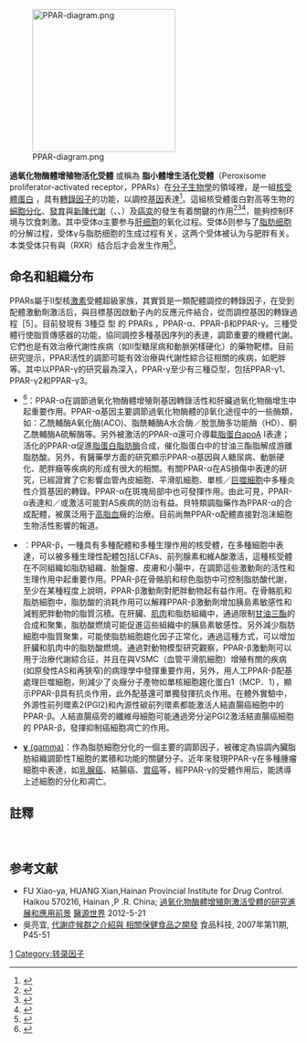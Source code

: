 {{multiple issues|
{{copyedit|time=2017-05-10T07:54:23+00:00}}
{{expert|time=2017-05-10T07:54:23+00:00}}
{{trivia|time=2017-05-10T07:54:23+00:00}}
}}
[[File:PPAR-diagram.png|250px]]

'''過氧化物酶體增殖物活化受體''' 或稱為 '''脂小體增生活化受體'''（Peroxisome proliferator-activated receptor，PPARs）在[[分子生物學|分子生物學]]的領域裡，是一組[[核受體|核受體]][[蛋白|蛋白]] ，具有[[轉錄因子|轉錄因子]]的功能，以調控[[基因|基因]]表達<ref name="Michalik_2006">{{cite journal | author = Michalik L, Auwerx J, Berger JP, Chatterjee VK, Glass CK, Gonzalez FJ, Grimaldi PA, Kadowaki T, Lazar MA, O'Rahilly S, Palmer CN, Plutzky J, Reddy JK, Spiegelman BM, Staels B, Wahli W | title = International Union of Pharmacology. LXI. Peroxisome proliferator-activated receptors | journal = Pharmacol. Rev. | volume = 58 | issue = 4 | pages = 726–41 | year = 2006 | pmid = 17132851 | doi = 10.1124/pr.58.4.5 }}</ref>。這組核受體蛋白對高等生物的[[細胞分化|細胞分化]]、[[發育生物學|發育]]與[[新陳代謝|新陳代謝]]（{{le|碳水化合物代謝|Carbohydrate metabolism|碳水化合物}}、{{le|脂質代謝|Lipid metabolism|脂質}}、{{le|蛋白質代謝|Protein metabolism|蛋白質}}）及[[癌变|癌变]]的發生有着關鍵的作用<ref name="pmid19609453">{{cite journal | author = Belfiore A, Genua M, Malaguarnera R | title = PPAR-gamma Agonists and Their Effects on IGF-I Receptor Signaling: Implications for Cancer | journal = PPAR Res | volume = 2009 | issue = | pages = 830501 | year = 2009 | pmid = 19609453 | doi = 10.1155/2009/830501 | url = | issn = | pmc = 2709717 }}</ref><ref name="Berger_2002">{{cite journal | author = Berger J, Moller DE | title = The mechanisms of action of PPARs | journal = Annu. Rev. Med. | volume = 53 | issue = | pages = 409–35 | year = 2002 | pmid = 11818483 | doi = 10.1146/annurev.med.53.082901.104018 }}</ref><ref name="Feige_2006">{{cite journal | author = Feige JN, Gelman L, Michalik L, Desvergne B, Wahli W | title = From molecular action to physiological outputs: peroxisome proliferator-activated receptors are nuclear receptors at the crossroads of key cellular functions | journal = Prog. Lipid Res. | volume = 45 | issue = 2 | pages = 120–59 | year = 2006 | pmid = 16476485 | doi = 10.1016/j.plipres.2005.12.002 }}</ref>，能夠控制环境与饮食刺激。其中受体α主要参与[[肝细胞|肝细胞]]的氧化过程。受体δ则参与了[[脂肪细胞|脂肪细胞]]的分解过程，受体γ与脂肪细胞的生成过程有关，这两个受体被认为与肥胖有关。本类受体只有與{{le|视黄醇类X受体|Retinoid X receptor}}（RXR）结合后才会发生作用<ref>{{cite journal| language =zh| author =邹颖，王勇，吴效科| title =过氧化物酶体增殖物活化受体与胰岛素抵抗| url =http://www.lw23.com/pdf_8278a6cc-7ba6-40ae-981c-0c78bec5e2a0/lunwen.pdf| journal =中国公共卫生| volume =23| issue =3| pages =371-372| year =2007| id =1001.0580(2007)03—0371.02}}{{dead link|date=2018年4月 |bot=InternetArchiveBot |fix-attempted=yes }}</ref>。{{protein
| Name = {{le|过氧化物酶体增殖物活化受体α|Peroxisome_proliferator-activated_receptor_alpha}}<br />Peroxisome proliferator-activated receptor alpha
| caption = 
| image = 
| width = 
| HGNCid = 9232
| Symbol = PPARA
| AltSymbols = PPAR
| EntrezGene = 5465
| OMIM = 170998
| RefSeq = NM_001001928
| UniProt = Q07869
| PDB = 
| ECnumber = 
| Chromosome = 22
| Arm = q
| Band = 12
| LocusSupplementaryData = -q13.1
}}

== 命名和組織分布 ==
PPARs屬于Ⅱ型核[[激素|激素]]受體超級家族，其實質是一類配體調控的轉錄因子，在受到配體激動劑激活后，與目標基因啟動子內的反應元件結合，從而調控基因的轉錄過程［5］。目前發現有 3種亞 型 的 PPARs ，PPAR-α、PPAR-β和PPAR-γ。三種受體行使脂質傳感器的功能，協同調控多種基因序列的表達，調節重要的機體代謝。它們也是有效治療代謝性疾病（如II型糖尿病和動脈粥樣硬化）的藥物靶標。目前研究提示，PPAR活性的調節可能有效治療與代謝性綜合征相關的疾病，如肥胖等。其中以PPAR-γ的研究最為深入，PPAR-γ至少有三種亞型，包括PPAR-γ1、PPAR-γ2和PPAR-γ3。
* {{le|过氧化物酶体增殖物活化受体α|Peroxisome_proliferator-activated_receptor_alpha|'''α''' (alpha)}}<ref>{{cite news |url=http://technews.tw/2013/10/21/lacking_pparalpha_make_memory_loss/ |title=肝臟搶劫大腦 瘦了肚子損了記憶 |author=[http://technews.tw/author/xtlu_tw/ 呂維振] |language=zh-hant |date=2013-10-21 |accessdate=2013-10-23 |publisher=[http://technews.tw/ 科技新報]}}</ref>：PPAR-α在調節過氧化物酶體增殖劑基因轉錄活性和肝臟過氧化物酶增生中起重要作用。PPAR-α基因主要調節過氧化物酶體的β氧化途徑中的一些酶類，如：乙酰輔酶A氧化酶(ACO)、脂酰輔酶A水合酶／脫氫酶多功能酶（HD）、酮乙酰輔酶A硫解酶等。另外被激活的PPAR-α還可介導載[[脂蛋白a|脂蛋白a]]poA I表達；活化的PPAR-α促進[[脂蛋白脂肪酶|脂蛋白脂肪酶]]合成，催化脂蛋白中的甘油三酯脂解成游離脂肪酸。另外，有醫藥學方面的研究顯示PPAR-α基因與人糖尿病、動脈硬化、肥胖癥等疾病的形成有很大的相關。有關PPAR-α在AS損傷中表達的研究，已經證實了它影響血管內皮細胞、平滑肌細胞、單核／[[巨噬細胞|巨噬細胞]]中多種炎性介質基因的轉錄。PPAR-α在斑塊局部中也可發揮作用。由此可見，PPAR-α表達和／或激活可能對AS疾病的防治有益。貝特類調脂藥作為PPAR-α的合成配體，被廣泛用于[[高脂血|高脂血]]癥的治療。目前尚無PPAR-α配體直接對泡沫細胞生物活性影響的報道。
* {{le|过氧化物酶体增殖物活化受体δ|Peroxisome_proliferator-activated_receptor_delta|'''β/δ''' (beta/delta)}}：PPAR-β，一種具有多種配體和多種生理作用的核受體，在多種細胞中表達，可以被多種生理性配體包括LCFAs、前列腺素和維A酸激活，這種核受體在不同組織如脂肪組織、胎盤瘤、皮膚和小腸中，在調節這些激動劑的活性和生理作用中起重要作用。PPAR-β在骨骼肌和棕色脂肪中可控制脂肪酸代謝，至少在某種程度上說明，PPAR-β激動劑對肥胖動物起有益作用。在骨骼肌和脂肪細胞中，脂肪酸的消耗作用可以解釋PPAR-β激動劑增加胰島素敏感性和減輕肥胖動物的脂質沉積。在肝臟、[[肌肉|肌肉]]和脂肪組織中，通過限制[[甘油三酯|甘油三酯]]的合成和聚集，脂肪酸燃燒可能促進這些組織中的胰島素敏感性。另外減少脂肪細胞中脂質聚集，可能使脂肪細胞趨化因子正常化，通過這種方式，可以增加肝臟和肌肉中的脂肪酸燃燒。通過對動物模型研究觀察，PPAR-β激動劑可以用于治療代謝綜合征，并且在與VSMC（血管平滑肌細胞）增殖有關的疾病(如原發性AS和再狹窄)的病理學中發揮重要作用，另外，用人工PPAR-β配基處理巨噬細胞，則減少了炎癥分子產物如單核細胞趨化蛋白1（MCP．1），顯示PPAR-β具有抗炎作用，此外配基還可單獨發揮抗炎作用。在體外實驗中，外源性前列環素2(PGI2)和內源性碳前列環素都能激活人結直腸癌細胞中的PPAR-β。人結直腸癌旁的纖維母細胞可能通過旁分泌PGI2激活結直腸癌細胞的 PPAR-β，發揮抑制癌細胞凋亡的作用。
* [[过氧化物酶体增殖物活化受体γ|'''γ''' (gamma)]]：作為脂肪細胞分化的一個主要的調節因子，被確定為協調內臟脂肪組織調節性T細胞的累積和功能的關鍵分子。近年來發現PPAR-γ在多種腫瘤細胞中表達，如[[乳腺癌|乳腺癌]]、結腸癌、[[胃癌|胃癌]]等，經PPAR-γ的受體作用后，能誘導上述細胞的分化和凋亡。

{{protein
| Name = [[过氧化物酶体增殖物活化受体γ|过氧化物酶体增殖物活化受体γ]]<br />Peroxisome proliferator-activated receptor gamma
| caption = 
| image = <!-- 檔案不存在 PPARg.png ，可從英文維基百科取得 -->
| width = 
| HGNCid = 9236
| Symbol = PPARG
| AltSymbols = 
| EntrezGene = 5468
| OMIM = 601487
| RefSeq = NM_005037
| UniProt = P37231
| PDB = 
| ECnumber = 
| Chromosome = 3
| Arm = p
| Band = 25
| LocusSupplementaryData = 
}}

==註釋==
{{reflist}}　

==参考文献==
{{refbegin}}   
*FU Xiao-ya, HUANG Xian,Hainan Provincial Institute for Drug Control. Haikou 570216, Hainan ,P .R. China; [http://big5.39kf.com/my/tag_1_45a82a65a80a80/ 過氧化物酶體增殖劑激活受體的研究進展和應用前景]{{Dead link|date=2018年6月 |bot=InternetArchiveBot |fix-attempted=no }} [https://web.archive.org/web/20160815135253/http://big5.39kf.com/focus/lc/pharmacology 醫源世界] 2012-5-21
*吳亮宜, [http://agbio.coa.gov.tw/image_doc/08%E4%BB%A3%E8%AC%9D%E7%97%87%E5%80%99%E7%BE%A4%E4%B9%8B%E4%BB%8B%E7%B4%B9%E8%88%87%E7%9B%B8%E9%97%9C%E4%BF%9D%E5%81%A5%E9%A3%9F%E5%93%81%E4%B9%8B%E9%96%8B%E7%99%BC.pdf 代謝症候群之介紹與 相關保健食品之開發]{{Dead link|date=2018年7月 |bot=InternetArchiveBot |fix-attempted=yes }} 食品科技, 2007年第11期, P45-51 {{转录因子|g2}}
{{refend}}

[[Category:核受体|1]]
[[Category:转录因子|Category:转录因子]]